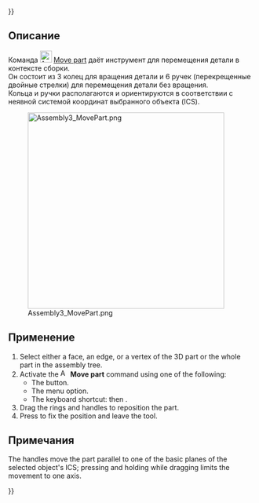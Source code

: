 {{UnfinishedDocu{{#translation:}}}}
<languages/>

{{Docnav/ru
|[[Assembly3_QuickSolve/ru|Quick solve]]
|[[Assembly3_AxialMove/ru|Axial move]]
|[[Assembly3_Workbench/ru|Assembly3]]
|IconL=Assembly_QuickSolve.svg
|IconR=Assembly_AxialMove.svg‎‎
|IconC=Assembly3_workbench_icon.svg
}}

{{GuiCommand/ru
|Name=Assembly3 MovePart
|Icon=Assembly_Move.svg
|MenuLocation=Assembly3 → Move part
|Workbenches=[[Assembly3_Workbench/ru|Assembly3]]
|Shortcut={{KEY|A}} then {{KEY|M}}
}}

==Описание==

Команда [[Image:Assembly_Move.svg‎‎|24px]] [[Assembly3_MovePart|Move part]] даёт инструмент для перемещения детали в контексте сборки. </br> Он состоит из 3 колец для вращения детали и 6 ручек (перекрещенные двойные стрелки) для перемещения детали без вращения. </br> Кольца и ручки располагаются и ориентируются в соответствии с неявной системой координат выбранного объекта (ICS).

[[Image:Assembly3_MovePart.png|400px]]

==Применение==

# Select either a face, an edge, or a vertex of the 3D part or the whole part in the assembly tree.
# Activate the [[Image:Assembly_Move.svg‎‎|16px]] '''Move part''' command using one of the following:
#* The {{Button|[[Image:Assembly_Move.svg‎‎|16px]] [[Assembly3_MovePart|Move part]]}} button.
#* The {{MenuCommand|Assembly3 → [[Image:Assembly_Move.svg‎‎|16px]] Move part}} menu option.
#* The keyboard shortcut: {{KEY|A}} then {{KEY|M}}.
# Drag the rings and handles to reposition the part.
# Press {{KEY|Esc}} to fix the position and leave the tool.

==Примечания==

The handles move the part parallel to one of the basic planes of the selected object's ICS; pressing and holding {{KEY|shift}} while dragging limits the movement to one axis.

{{Docnav/ru
|[[Assembly3_QuickSolve/ru|Quick solve]]
|[[Assembly3_AxialMove/ru|Axial move]]
|[[Assembly3_Workbench/ru|Assembly3]]
|IconL=Assembly_QuickSolve.svg
|IconR=Assembly_AxialMove.svg‎‎
|IconC=Assembly3_workbench_icon.svg
}}

{{Userdocnavi{{#translation:}}}}